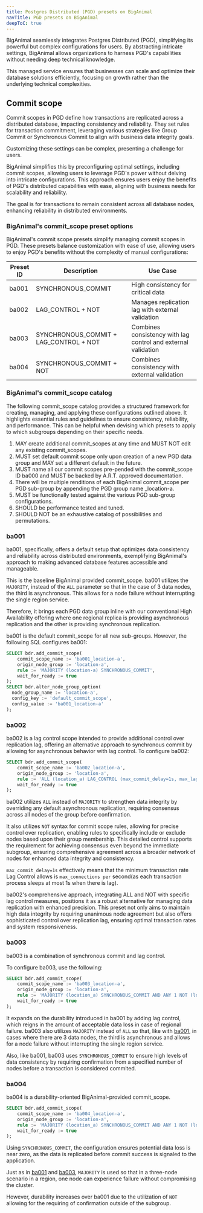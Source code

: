 ```yaml
---
title: Postgres Distributed (PGD) presets on BigAnimal
navTitle: PGD presets on BigAnimal
deepToC: true
---
```


BigAnimal seamlessly integrates Postgres Distributed (PGD), simplifying its powerful but complex configurations for users. By abstracting intricate settings, BigAnimal allows organizations to harness PGD's capabilities without needing deep technical knowledge. 

This managed service ensures that businesses can scale and optimize their database solutions efficiently, focusing on growth rather than the underlying technical complexities.

## Commit scope

Commit scopes in PGD define how transactions are replicated across a distributed database, impacting consistency and reliability. They set rules for transaction commitment, leveraging various strategies like Group Commit or Synchronous Commit to align with business data integrity goals. 

Customizing these settings can be complex, presenting a challenge for users. 

BigAnimal simplifies this by preconfiguring optimal settings, including commit scopes, allowing users to leverage PGD's power without delving into intricate configurations. This approach ensures users enjoy the benefits of PGD's distributed capabilities with ease, aligning with business needs for scalability and reliability.

The goal is for transactions to remain consistent across all database nodes, enhancing reliability in distributed environments. 

### BigAnimal's commit_scope preset options

BigAnimal's commit scope presets simplify managing commit scopes in PGD. These presets balance customization with ease of use, allowing users to enjoy PGD's benefits without the complexity of manual configurations:

| Preset ID | Description                         | Use Case                             |
|-----------|-------------------------------------|--------------------------------------|
| ba001     | SYNCHRONOUS_COMMIT                  | High consistency for critical data   |
| ba002     | LAG_CONTROL + NOT                   | Manages replication lag with external validation|
| ba003     | SYNCHRONOUS_COMMIT + LAG_CONTROL + NOT   | Combines consistency with lag control and external validation|
| ba004     | SYNCHRONOUS_COMMIT + NOT            | Combines consistency with external validation |

### BigAnimal's commit_scope catalog 

The following commit_scope catalog provides a structured framework for creating, managing, and applying these configurations outlined above. It highlights essential rules and guidelines to ensure consistency, reliability, and performance. This can be helpful when devising which presets to apply to which subgroups depending on their specific needs.

1. MAY create additional commit_scopes at any time and MUST NOT edit any existing commit_scopes.
2. MUST set default commit scope only upon creation of a new PGD data group and MAY set a different default in the future.
3. MUST name all our commit scopes pre-pended with the commit_scope ID ba000 and MUST be backed by A.R.T. approved documentation.
4. There will be multiple renditions of each BigAnimal commit_scope per PGD sub-group by appending the PGD group name _location-a.
5. MUST be functionally tested against the various PGD sub-group configurations.
6. SHOULD be performance tested and tuned.
7. SHOULD NOT be an exhaustive catalog of possibilities and permutations.

### ba001

ba001, specifically, offers a default setup that optimizes data consistency and reliability across distributed environments, exemplifying BigAnimal's approach to making advanced database features accessible and manageable. 

This is the baseline BigAnimal provided commit_scope. ba001 utilizes the `MAJORITY`, instead of the `ALL` parameter so that in the case of 3 data nodes, the third is asynchronous. This allows for a node failure without interrupting the single region service. 

Therefore, it brings each PGD data group inline with our conventional High Availability offering where one regional replica is providing asynchronous replication and the other is providing synchronous replication.

ba001 is the default commit_scope for all new sub-groups. However, the following SQL configures ba001:

```sql
SELECT bdr.add_commit_scope(
    commit_scope_name := 'ba001_location-a',
    origin_node_group := 'location-a',
    rule := 'MAJORITY (location-a) SYNCHRONOUS_COMMIT',
    wait_for_ready := true
);
SELECT bdr.alter_node_group_option(
  node_group_name := 'location-a',
  config_key := 'default_commit_scope',
  config_value := 'ba001_location-a'
);
```

### ba002

ba002 is a lag control scope intended to provide additional control over replication lag, offering an alternative approach to synchronous commit by allowing for asynchronous behavior with lag control. To configure ba002:

```sql
SELECT bdr.add_commit_scope(
    commit_scope_name := 'ba002_location-a',
    origin_node_group := 'location-a',
    rule := 'ALL (location_a) LAG_CONTROL (max_commit_delay=1s, max_lag_size=100MB) AND ALL NOT (location_a) LAG_CONTROL (max_lag_size=1000MB, max_commit_delay=4s, max_lag_time=30s)',
    wait_for_ready := true
);
```

ba002 utilizes `ALL` instead of `MAJORITY` to strengthen data integrity by overriding any default asynchronous replication, requiring consensus across all nodes of the group before confirmation.

It also utilizes `NOT` syntax for commit scope rules, allowing for precise control over replication, enabling rules to specifically include or exclude nodes based upon their group membership. This detailed control supports the requirement for achieving consensus even beyond the immediate subgroup, ensuring comprehensive agreement across a broader network of nodes for enhanced data integrity and consistency.

`max_commit_delay=1s` effectively means that the minimum transaction rate Lag Control allows is `max_connections per` second(as each transaction process sleeps at most 1s when there is lag).

ba002's comprehensive approach, integrating ALL and NOT with specific lag control measures, positions it as a robust alternative for managing data replication with enhanced precision. This preset not only aims to maintain high data integrity by requiring unanimous node agreement but also offers sophisticated control over replication lag, ensuring optimal transaction rates and system responsiveness.

### ba003

ba003 is a combination of synchronous commit and lag control. 

To configure ba003, use the following:

```sql
SELECT bdr.add_commit_scope(
    commit_scope_name := 'ba003_location-a',
    origin_node_group := 'location-a',
    rule := 'MAJORITY (location_a) SYNCHRONOUS_COMMIT AND ANY 1 NOT (location_a) LAG_CONTROL (max_lag_size=1000MB, max_commit_delay=4s, max_lag_time=30s)',
    wait_for_ready := true
);
```

It expands on the durability introduced in ba001 by adding lag control, which reigns in the amount of acceptable data loss in case of regional failure. ba003 also utilizes `MAJORITY` instead of `ALL` so that, like with [ba001](#ba001), in cases where there are 3 data nodes, the third is asynchronous and allows for a node failure without interrupting the single region service.

Also, like ba001, ba003 uses `SYNCHRONOUS_COMMIT` to ensure high levels of data consistency by requiring confirmation from a specified number of nodes before a transaction is considered commited.

### ba004

ba004 is a durability-oriented BigAnimal-provided commit_scope. 

```sql
SELECT bdr.add_commit_scope(
    commit_scope_name := 'ba004_location-a',
    origin_node_group := 'location-a',
    rule := 'MAJORITY (location_a) SYNCHRONOUS_COMMIT AND ANY 1 NOT (location_a) SYNCHRONOUS_COMMIT',
    wait_for_ready := true
);
```

Using `SYNCHRONOUS_COMMIT`, the configuration ensures potential data loss is near zero, as the data is replicated before commit success is signaled to the application. 

Just as in [ba001](#ba001) and [ba003](#ba003), `MAJORITY` is used so that in a three-node scenario in a region, one node can experience failure without compromising the cluster.

However, durability increases over ba001 due to the utilization of `NOT` allowing for the requiring of confirmation outside of the subgroup.






<!-- Why BigAnimal's management of commit scope matters. Discuss the strategic advantage of using BigAnimal's managed commit scopes. Explain how it supports business objectives like recovery point objectives (RPO).

<!-- Conclusion - Recap the importance of understanding commit scopes within PGD on BigAnimal. Encourage customers to explore further or contact support for deeper insights. -->





<!-- ## Security presets -->

<!-- ## Peformance and optimization presets -->

<!-- ## Backup and recovery presets -->

<!-- ## Scaling and resource management presets -->


